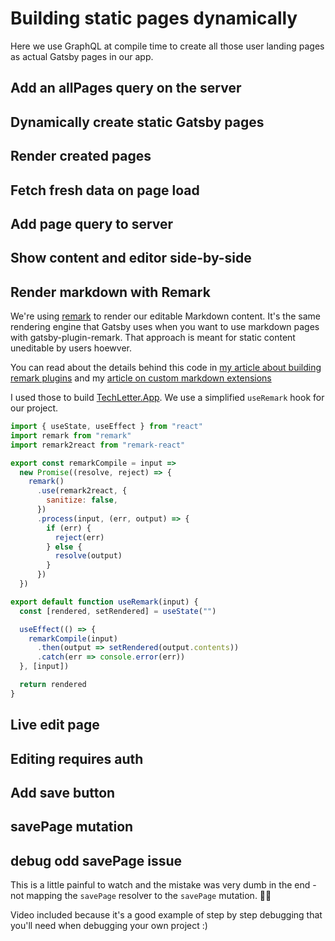 


# Building static pages dynamically

Here we use GraphQL at compile time to create all those user landing pages as actual Gatsby pages in our app.

## Add an allPages query on the server

<Vimeo id="393475422" />

## Dynamically create static Gatsby pages

<Vimeo id="393476022" />

## Render created pages

<Vimeo id="393695621" />

## Fetch fresh data on page load

<Vimeo id="394232762" />

## Add page query to server

<Vimeo id="394233203" />

## Show content and editor side-by-side

<Vimeo id="394233582" />

## Render markdown with Remark

<Vimeo id="394702938" />

We're using [remark](https://github.com/remarkjs/remark) to render our editable Markdown content. It's the same rendering engine that Gatsby uses when you want to use markdown pages with gatsby-plugin-remark. That approach is meant for static content uneditable by users hoewver.

You can read about the details behind this code in [my article about building remark plugins](https://swizec.com/blog/buildremark-plugin-supercharge-static-site/swizec/8860) and my [article on custom markdown extensions](https://swizec.com/blog/custom-markdown-extensions-with-remark-and-hast-handlers/swizec/9018)

I used those to build [TechLetter.App](https://techletter.app). We use a simplified `useRemark` hook for our project.

```javascript
import { useState, useEffect } from "react"
import remark from "remark"
import remark2react from "remark-react"

export const remarkCompile = input =>
  new Promise((resolve, reject) => {
    remark()
      .use(remark2react, {
        sanitize: false,
      })
      .process(input, (err, output) => {
        if (err) {
          reject(err)
        } else {
          resolve(output)
        }
      })
  })

export default function useRemark(input) {
  const [rendered, setRendered] = useState("")

  useEffect(() => {
    remarkCompile(input)
      .then(output => setRendered(output.contents))
      .catch(err => console.error(err))
  }, [input])

  return rendered
}
```

## Live edit page

<Vimeo id="394703083" />

## Editing requires auth

<Vimeo id="394703224" />

## Add save button

<Vimeo id="394976748" />

## savePage mutation

<Vimeo id="394977281" />

## debug odd savePage issue

This is a little painful to watch and the mistake was very dumb in the end - not mapping the `savePage` resolver to the `savePage` mutation. 🤦‍♂️

Video included because it's a good example of step by step debugging that you'll need when debugging your own project :)

<Vimeo id="394977952" />
